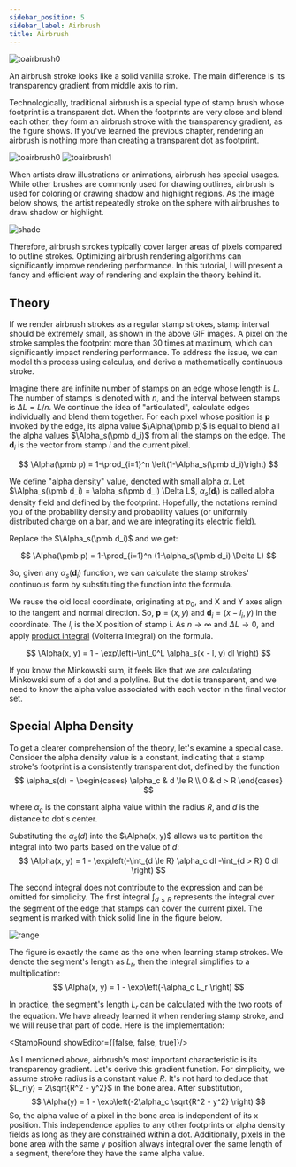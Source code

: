 ```yaml
---
sidebar_position: 5
sidebar_label: Airbrush
title: Airbrush
---
```


![toairbrush0](ps-airbrush.png)

An airbrush stroke looks like a solid vanilla stroke.
The main difference is its transparency gradient from middle axis to rim.

Technologically, traditional airbrush is a special type of stamp brush whose footprint is a transparent dot.
When the footprints are very close and blend each other, they form an airbrush stroke with the transparency gradient, as the figure shows.
If you've learned the previous chapter, rendering an airbrush is nothing more than creating a transparent dot as footprint.

![toairbrush0](to-air0.gif)
![toairbrush1](to-air1.gif)

When artists draw illustrations or animations, airbrush has special usages.
While other brushes are commonly used for drawing outlines, airbrush is used for coloring or drawing shadow and highlight regions.
As the image below shows, the artist repeatedly stroke on the sphere with airbrushes to draw shadow or highlight.

![shade](shade-highlight.gif)

Therefore, airbrush strokes typically cover larger areas of pixels compared to outline strokes.
Optimizing airbrush rendering algorithms can significantly improve rendering performance.
In this tutorial, I will present a fancy and efficient way of rendering and explain the theory behind it.

## Theory

If we render airbrush strokes as a regular stamp strokes, stamp interval should be extremely small, as shown in the above GIF images.
A pixel on the stroke samples the footprint more than 30 times at maximum, which can significantly impact rendering performance.
To address the issue, we can model this process using calculus, and derive a mathematically continuous stroke.

Imagine there are infinite number of stamps on an edge whose length is $L$.
The number of stamps is denoted with $n$, and the interval between stamps is $\Delta L = L/n$.
We continue the idea of "articulated", calculate edges individually and blend them together.
For each pixel whose position is $\pmb p$ invoked by the edge,
its alpha value $\Alpha(\pmb p)$ is equal to blend all the alpha values $\Alpha_s(\pmb d_i)$ from all the stamps on the edge.
The $\pmb d_i$ is the vector from stamp $i$ and the current pixel.

$$
\Alpha(\pmb p) = 1-\prod_{i=1}^n \left(1-\Alpha_s(\pmb d_i)\right)
$$

We define "alpha density" value, denoted with small alpha $\alpha$.
Let $\Alpha_s(\pmb d_i) = \alpha_s(\pmb d_i) \Delta L$, $\alpha_s(\pmb d_i)$ is called alpha density field and defined by the footprint.
Hopefully, the notations remind you of the probability density and probability values
(or uniformly distributed charge on a bar, and we are integrating its electric field).

Replace the $\Alpha_s(\pmb d_i)$ and we get:

$$
\Alpha(\pmb p) = 1-\prod_{i=1}^n (1-\alpha_s(\pmb d_i) \Delta L)
$$

So, given any $\alpha_s(\pmb d_i)$ function,
we can calculate the stamp strokes' continuous form by substituting the function into the formula.

We reuse the old local coordinate, originating at $p_0$, and X and Y axes align to the tangent and normal direction.
So, $\pmb p = (x, y)$ and $\pmb d_i = (x - l_i, y)$ in the coordinate.
The $l_i$ is the X position of stamp i.
As $n\rightarrow \infty$ and $\Delta L \rightarrow 0$, and apply [product integral](https://en.wikipedia.org/wiki/Product_integral) (Volterra Integral) on the formula.

$$
\Alpha(x, y) = 1 - \exp\left(-\int_0^L \alpha_s(x - l, y) dl \right)
$$

If you know the Minkowski sum, it feels like that we are calculating Minkowski sum of a dot and a polyline.
But the dot is transparent, and we need to know the alpha value associated with each vector in the final vector set.

## Special Alpha Density
To get a clearer comprehension of the theory, let's examine a special case.
Consider the alpha density value is a constant,
indicating that a stamp stroke's footprint is a consistently transparent dot, defined by the function
$$
\alpha_s(d) =
\begin{cases}
\alpha_c & d \le R \\
0 & d > R
\end{cases}
$$

where $\alpha_c$ is the constant alpha value within the radius $R$,
and $d$ is the distance to dot's center.

Substituting the $\alpha_s(d)$ into the $\Alpha(x, y)$ allows us to partition the integral into two parts based on the value of $d$:
$$
\Alpha(x, y) = 1 - \exp\left(-\int_{d \le R} \alpha_c dl -\int_{d > R} 0 dl \right)
$$

The second integral does not contribute to the expression and can be omitted for simplicity.
The first integral $\int_{d \le R}$ represents the integral over the segment of the edge that stamps can cover the current pixel.
The segment is marked with thick solid line in the figure below.

![range](./airbrush-range.png)

The figure is exactly the same as the one when learning stamp strokes.
We denote the segment's length as $L_r$, then the integral simplifies to a multiplication:
$$
\Alpha(x, y) = 1 - \exp\left(-\alpha_c L_r \right)
$$

In practice, the segment's length $L_r$ can be calculated with the two roots of the equation.
We have already learned it when rendering stamp stroke, and we will reuse that part of code.
Here is the implementation:


<StampRound showEditor={[false, false, true]}/>

As I mentioned above, airbrush's most important characteristic is its transparency gradient.
Let's derive this gradient function.
For simplicity, we assume stroke radius is a constant value $R$.
It's not hard to deduce that $L_r(y) = 2\sqrt{R^2 - y^2}$ in the bone area.
After substitution,
$$
\Alpha(y) = 1 - \exp\left(-2\alpha_c \sqrt{R^2 - y^2} \right)
$$
So, the alpha value of a pixel in the bone area is independent of its x position.
This independence applies to any other footprints or alpha density fields as long as they are constrained within a dot.
Additionally, pixels in the bone area with the same y position always integral over the same length of a segment, therefore they have the same alpha value.
